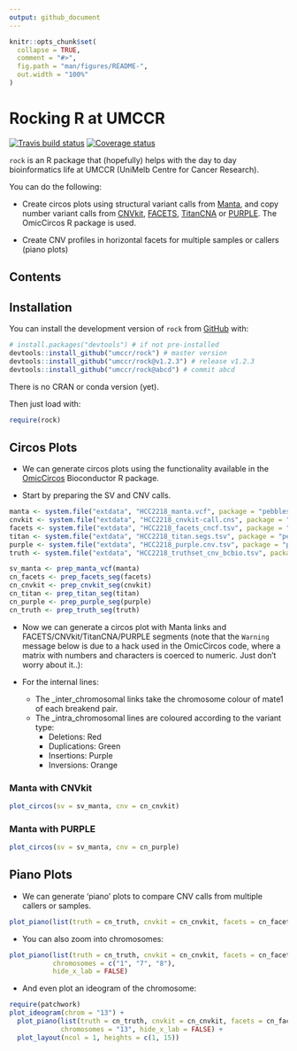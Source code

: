 ```yaml
---
output: github_document
---
```


```r
knitr::opts_chunk$set(
  collapse = TRUE,
  comment = "#>",
  fig.path = "man/figures/README-",
  out.width = "100%"
)
```

Rocking R at UMCCR
==================

[![Travis build status](https://travis-ci.org/umccr/rock.svg?branch=master)](https://travis-ci.org/umccr/rock)
[![Coverage status](https://codecov.io/gh/umccr/rock/branch/master/graph/badge.svg)](https://codecov.io/github/umccr/rock?branch=master)

`rock` is an R package that (hopefully) helps with the day to day bioinformatics
life at UMCCR (UniMelb Centre for Cancer Research).

You can do the following:

* Create circos plots using structural variant calls from
  [Manta](https://github.com/Illumina/manta),
  and copy number variant calls from
  [CNVkit](https://github.com/etal/cnvkit),
  [FACETS](https://github.com/mskcc/facets),
  [TitanCNA](https://github.com/gavinha/TitanCNA) or
  [PURPLE](https://github.com/hartwigmedical/hmftools/tree/master/purity-ploidy-estimator).
  The OmicCircos R package is used.

* Create CNV profiles in horizontal facets for multiple samples or callers (piano plots)

## Contents

## Installation

You can install the development version of `rock` from [GitHub](https://github.com/umccr/rock) with:

```r
# install.packages("devtools") # if not pre-installed
devtools::install_github("umccr/rock") # master version
devtools::install_github("umccr/rock@v1.2.3") # release v1.2.3
devtools::install_github("umccr/rock@abcd") # commit abcd
```

There is no CRAN or conda version (yet).

Then just load with:

```r
require(rock)
```


## Circos Plots

* We can generate circos plots using the functionality available in the
  [OmicCircos](https://bioconductor.org/packages/release/bioc/html/OmicCircos.html)
  Bioconductor R package.

* Start by preparing the SV and CNV calls.

```r
manta <- system.file("extdata", "HCC2218_manta.vcf", package = "pebbles")
cnvkit <- system.file("extdata", "HCC2218_cnvkit-call.cns", package = "pebbles")
facets <- system.file("extdata", "HCC2218_facets_cncf.tsv", package = "pebbles")
titan <- system.file("extdata", "HCC2218_titan.segs.tsv", package = "pebbles")
purple <- system.file("extdata", "HCC2218_purple.cnv.tsv", package = "pebbles")
truth <- system.file("extdata", "HCC2218_truthset_cnv_bcbio.tsv", package = "pebbles")

sv_manta <- prep_manta_vcf(manta)
cn_facets <- prep_facets_seg(facets)
cn_cnvkit <- prep_cnvkit_seg(cnvkit)
cn_titan <- prep_titan_seg(titan)
cn_purple <- prep_purple_seg(purple)
cn_truth <- prep_truth_seg(truth)
```

* Now we can generate a circos plot with Manta links and FACETS/CNVkit/TitanCNA/PURPLE segments
  (note that the `Warning` message below is due to a hack used in the OmicCircos
  code, where a matrix with numbers and characters is coerced to numeric.
  Just don't worry about it..):

* For the internal lines:
    - The _inter_chromosomal links take the chromosome colour of mate1 of each breakend pair.
    - The _intra_chromosomal lines are coloured according to the variant type:
        - Deletions: Red
        - Duplications: Green
        - Insertions: Purple
        - Inversions: Orange


### Manta with CNVkit

```r
plot_circos(sv = sv_manta, cnv = cn_cnvkit)
```

### Manta with PURPLE

```r
plot_circos(sv = sv_manta, cnv = cn_purple)
```

## Piano Plots

* We can generate 'piano' plots to compare CNV calls from multiple
  callers or samples.
  
```r
plot_piano(list(truth = cn_truth, cnvkit = cn_cnvkit, facets = cn_facets, purple = cn_purple, titan = cn_titan))
```
  
* You can also zoom into chromosomes:

```r
plot_piano(list(truth = cn_truth, cnvkit = cn_cnvkit, facets = cn_facets, purple = cn_purple, titan = cn_titan),
           chromosomes = c("1", "7", "8"),
           hide_x_lab = FALSE)
```

* And even plot an ideogram of the chromosome:

```r
require(patchwork)
plot_ideogram(chrom = "13") +
  plot_piano(list(truth = cn_truth, cnvkit = cn_cnvkit, facets = cn_facets, purple = cn_purple), 
             chromosomes = "13", hide_x_lab = FALSE) +
  plot_layout(ncol = 1, heights = c(1, 15))
```

  

